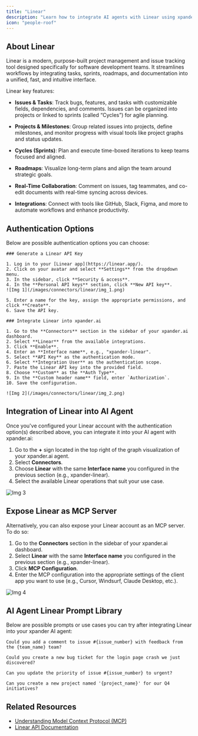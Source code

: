 ```yaml
---
title: "Linear"
description: "Learn how to integrate AI agents with Linear using xpander.ai. Create automated workflows that can triage issues, assign tasks based on workload, update statuses in real-time, and generate progress summaries—streamlining your entire development pipeline."
icon: "people-roof"
---
```


## About Linear

Linear is a modern, purpose-built project management and issue tracking tool designed specifically for software development teams. It streamlines workflows by integrating tasks, sprints, roadmaps, and documentation into a unified, fast, and intuitive interface.


Linear key features:

- **Issues & Tasks**: Track bugs, features, and tasks with customizable fields, dependencies, and comments. Issues can be organized into projects or linked to sprints (called “Cycles”) for agile planning. 

- **Projects & Milestones**: Group related issues into projects, define milestones, and monitor progress with visual tools like project graphs and status updates. 

- **Cycles (Sprints)**: Plan and execute time-boxed iterations to keep teams focused and aligned. 


- **Roadmaps**: Visualize long-term plans and align the team around strategic goals. 


- **Real-Time Collaboration**: Comment on issues, tag teammates, and co-edit documents with real-time syncing across devices. 


- **Integrations**: Connect with tools like GitHub, Slack, Figma, and more to automate workflows and enhance productivity. 

## Authentication Options

Below are possible authentication options you can choose:

<Tabs>

  <Tab title="API Access">

    ### Generate a Linear API Key

    1. Log in to your [Linear app](https://linear.app/).  
    2. Click on your avatar and select **Settings** from the dropdown menu.  
    3. In the sidebar, click **Security & access**.  
    4. In the **Personal API keys** section, click **New API key**.  
    ![Img 1](/images/connectors/linear/img_1.png)

    5. Enter a name for the key, assign the appropriate permissions, and click **Create**.  
    6. Save the API key.

    ### Integrate Linear into xpander.ai

    1. Go to the **Connectors** section in the sidebar of your xpander.ai dashboard.  
    2. Select **Linear** from the available integrations.  
    3. Click **Enable**.  
    4. Enter an **Interface name**, e.g., "xpander-linear".  
    5. Select **API Key** as the authentication mode.  
    6. Select **Integration User** as the authentication scope.  
    7. Paste the Linear API key into the provided field.  
    8. Choose **Custom** as the **Auth Type**.  
    9. In the **Custom header name** field, enter `Authorization`.  
    10. Save the configuration.

    ![Img 2](/images/connectors/linear/img_2.png)

  </Tab>

</Tabs>

## Integration of Linear into AI Agent

Once you've configured your Linear account with the authentication option(s) described above, you can integrate it into your AI agent with xpander.ai:

1. Go to the **+** sign located in the top right of the graph visualization of your xpander.ai agent.  
2. Select **Connectors**.  
3. Choose **Linear** with the same **Interface name** you configured in the previous section (e.g., xpander-linear).  
4. Select the available Linear operations that suit your use case.  

![Img 3](/images/connectors/linear/img_3.png)

## Expose Linear as MCP Server

Alternatively, you can also expose your Linear account as an MCP server. To do so:

1. Go to the **Connectors** section in the sidebar of your xpander.ai dashboard.  
2. Select **Linear** with the same **Interface name** you configured in the previous section (e.g., xpander-linear).  
3. Click **MCP Configuration**.  
4. Enter the MCP configuration into the appropriate settings of the client app you want to use (e.g., Cursor, Windsurf, Claude Desktop, etc.).

![Img 4](/images/connectors/linear/img_4.png)

## AI Agent Linear Prompt Library

Below are possible prompts or use cases you can try after integrating Linear into your xpander AI agent:

```
Could you add a comment to issue #{issue_number} with feedback from the {team_name} team?
```

````
Could you create a new bug ticket for the login page crash we just discovered?
````

```
Can you update the priority of issue #{issue_number} to urgent?
```

```
Can you create a new project named '{project_name}' for our Q4 initiatives?
```

## Related Resources

- [Understanding Model Context Protocol (MCP)](/docs/05-human-interfaces/04-mcp)
- [Linear API Documentation](https://linear.app/developers)